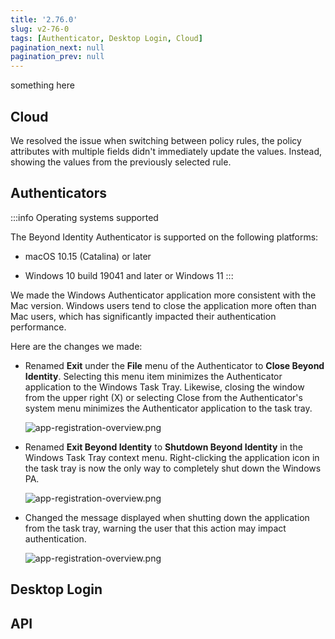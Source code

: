 ```yaml
---
title: '2.76.0'
slug: v2-76-0
tags: [Authenticator, Desktop Login, Cloud]
pagination_next: null
pagination_prev: null
---
```


something here
## Cloud

We resolved the issue when switching between policy rules, the policy attributes with multiple fields didn't immediately update the values. Instead, showing the values from the previously selected rule.  

<!--truncate-->

## Authenticators

:::info Operating systems supported

The Beyond Identity Authenticator is supported on the following platforms:

- macOS 10.15 (Catalina) or later

- Windows 10 build 19041 and later or Windows 11
:::

We made the Windows Authenticator application more consistent with the Mac version. Windows users tend to close the application more often than Mac users, which has significantly impacted their authentication performance.

Here are the changes we made:

- Renamed **Exit** under the **File** menu of the Authenticator to **Close Beyond Identity**. Selecting this menu item minimizes the Authenticator application to the Windows Task Tray. Likewise, closing the window from the upper right (X) or selecting Close from the Authenticator's system menu minimizes the Authenticator application to the task tray.

  ![app-registration-overview.png](../docs/workforce/images/authenticator-file-close-bi.png)

- Renamed **Exit Beyond Identity** to **Shutdown Beyond Identity** in the Windows Task Tray context menu. Right-clicking the application icon in the task tray is now the only way to completely shut down the Windows PA.

  ![app-registration-overview.png](../docs/workforce/images/authenticator-task-tray-shutdown-bi.png)

- Changed the message displayed when shutting down the application from the task tray, warning the user that this action may impact authentication.

  ![app-registration-overview.png](../docs/workforce/images/authenticator-task-tray-shutdown-bi-2.png)

## Desktop Login



## API


